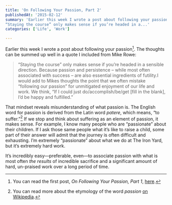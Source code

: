```yaml
---
title: 'On Following Your Passion, Part 2'
publishedAt: '2015-02-12'
summary: 'Earlier this week I wrote a post about following your passion[^1]. The thoughts can be summed up well in a quote I included from Mike Rowe:
“Staying the course” only makes sense if you’re headed in a...'
categories: ['Life', 'Work']

---
```


Earlier this week I wrote a post about following your passion[^1]. The thoughts can be summed up well in a quote I included from Mike Rowe:

> “Staying the course” only makes sense if you’re headed in a sensible direction. Because passion and persistence – while most often associated with success – are also essential ingredients of futility.I would add to Mikes thoughts the point that we often mistake “following our passion” for unmitigated enjoyment of our life and work. We think, “If I could just do/accomplish/be/get [fill in the blank], I’d be happy and fulfilled.”

That mindset reveals misunderstanding of what passion is. The English word for passion is derived from the Latin word *patere*, which means, “to suffer.”[^2] If we stop and think about suffering as an element of passion, it makes sense. For example, I know many people who are “passionate” about their children. If I ask those same people what it’s like to raise a child, some part of their answer will admit that the journey is often difficult and exhausting. I’m extremely “passionate” about what we do at The Iron Yard, but it’s extremely hard work.

It’s incredibly easy—preferable, even—to associate passion with what is most often *the results* of incredible sacrifice and a significant amount of hard, un-praised work over a long period of time.

[^1]: You can read the first post, *On Following Your Passion, Part 1*, [here](/blog/on-following-your-passion-part-1).



[^2]: You can read more about the etymology of the word *passion* [on Wikipedia](https://en.wikipedia.org/wiki/Passion_(emotion)).
